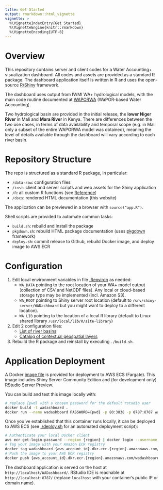 ```yaml
---
title: Get Started
output: rmarkdown::html_vignette
vignette: >
  %\VignetteIndexEntry{Get Started}
  %\VignetteEngine{knitr::rmarkdown}
  %\VignetteEncoding{UTF-8}
---
```



# Overview

This repository contains server and client codes for a Water Accounting+ visualization dashboard. All codes and assets are provided as a standard R package. The dashboard application itself is written in R and uses the open-source [R/Shiny](https://shiny.rstudio.com/) framework.

The dashboard uses output from IWMI WA+ hydrological models, with the main code routine documented at [WAPORWA](https://github.com/wateraccounting/WAPORWA) (WaPOR-based Water Accounting).

Two hydrological basin are provided in the initial release, the **lower Niger River** in Mali and **Mara River** in Kenya. There are differences between the two use cases, in terms of data availability and temporal scope (e.g. in Mali only a subset of the entire WAPORWA model was obtained), meaning the level of details available through the dashboard will vary according to each river basin.



# Repository Structure

The repo is structured as a standard R package, in particular:

- `/data-raw`: configuration files
- `/inst`: client and server scripts and web assets for the Shiny application
- `/R`: all custom R functions (see [Reference](../reference/))
- `/docs`: rendered HTML documentation (this website)

The application can be previewed in a browser with `source("app.R")`.

Shell scripts are provided to automate common tasks: 

- `build.sh`: rebuild and install the package
- `pkgdown.sh`: rebuild HTML package documentation (uses [pkgdown](https://pkgdown.r-lib.org/) framework)
- `deploy.sh`: commit release to Github, rebuild Docker image, and deploy image to AWS ECR  


# Configuration

1. Edit local environment variables in file [.Renviron](https://github.com/mbacou/WADashboard/blob/main/.Renviron) as needed:
    -  `WA_DATA` pointing to the root location of your WA+ model output (collection of CSV and NetCDF files). Any local or cloud-based storage type may be implemented (incl. Amazon S3).
    - `WA_ROOT` pointing to Shiny server root location (default to `/srv/shiny-server/WADashboard` but you might want to deploy to a different location).
    - `WA_LIB` pointing to the location of a local R library (default to Linux shared library `/usr/local/lib/R/site-library`)  

2. Edit 2 configuration files:
    - [List of river basins](https://github.com/mbacou/WADashboard/blob/main/data-raw/json/ISO3.json)
    - [Catalog of contextual geospatial layers](https://github.com/mbacou/WADashboard/blob/main/data-raw/json/LAYERS.json)  
    
3. Rebuild the R package and reinstall by executing `./build.sh`.


# Application Deployment

A Docker [image file](https://github.com/mbacou/WADashboard/Dockerfile) is provided for deployment to AWS ECS (Fargate). This image includes Shiny Server Community Edition and (for development only) RStudio Server Preview.

You can build and test this image locally with:

```sh
# replace {pwd} with a chosen password for the default rstudio user
docker build -t wadashboard .
docker run --name wadashboard PASSWORD={pwd} -p 80:3838 -p 8787:8787 wadashboard
```

Once you've established that this container runs locally, it can be deployed to AWS ECS (see [./deploy.sh](https://github.com/mbacou/WADashboard/deploy.sh) for an automated deployment script):

```sh
# Authenticate your local Docker client
aws ecr get-login-password --region {region} | docker login --username AWS --password-stdin {aws_account_id}.dkr.ecr.{region}.amazonaws.com
# Tag your image with your Amazon ECR registry
docker tag wadashboard {aws_account_id}.dkr.ecr.{region}.amazonaws.com/wadashboard
# Push the image to your AWS ECR registry
docker push {aws_account_id}.dkr.ecr.{region}.amazonaws.com/wadashboard
```

The dashboard application is served on the host at `http://localhost/WADashboard/`. RStudio IDE is reachable at `http://localhost:8787/` (replace `localhost` with your container's public IP or domain name).



